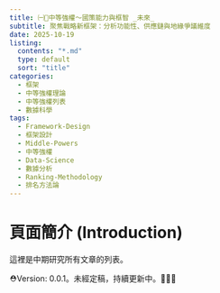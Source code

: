 ```yaml
---
title: ㈠🔑中等強權〜國策能力與框智 _未來_
subtitle: 聚焦戰略新框架：分析功能性、供應鏈與地緣爭議維度
date: 2025-10-19
listing:
  contents: "*.md" 
  type: default    
  sort: "title"
categories:
  - 框架
  - 中等強權理論
  - 中等強權列表
  - 數據科學
tags:
  - Framework-Design
  - 框架設計
  - Middle-Powers
  - 中等強權
  - Data-Science
  - 數據分析
  - Ranking-Methodology
  - 排名方法論
---
```


# 頁面簡介 (Introduction)

這裡是中期研究所有文章的列表。

::: {.callout-warning #wrn-middlep title="🚧 內容建設中 （Under Construction）" collapse=false open=true }
⛑Version: 0.0.1。未經定稿，持續更新中。👷🏾‍♀️
:::




<!--
本...是整個研究的**核心基礎** ...紮根   G20 .....科技預見。

它將提供一個**實用**且**數據驅動**的**戰略新框架**，用於精確**定位**全球中等強權的**實力**和**影響力**。

內容詳細闡述如何從**功能性**、**供應鏈**和**地緣爭議**三個核心維度，**量化**並**排名**中等強權在全球競合中的**戰略價值**。
-->